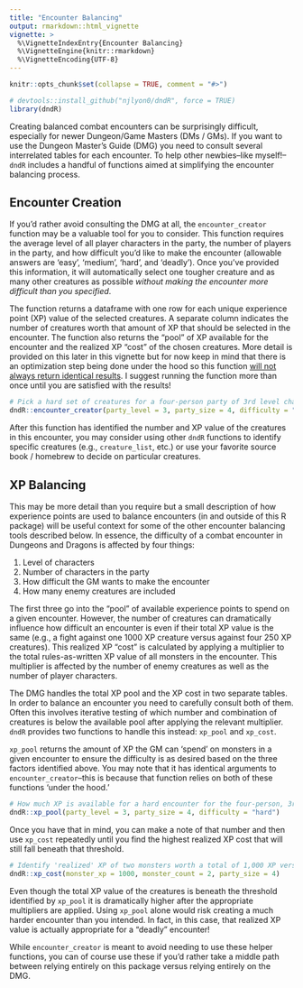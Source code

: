 ```yaml
---
title: "Encounter Balancing"
output: rmarkdown::html_vignette
vignette: >
  %\VignetteIndexEntry{Encounter Balancing}
  %\VignetteEngine{knitr::rmarkdown}
  %\VignetteEncoding{UTF-8}
---
```


```r
knitr::opts_chunk$set(collapse = TRUE, comment = "#>")
```

```r
# devtools::install_github("njlyon0/dndR", force = TRUE)
library(dndR)
```

Creating balanced combat encounters can be surprisingly difficult, especially for newer Dungeon/Game Masters (DMs / GMs). If you want to use the Dungeon Master's Guide (DMG) you need to consult several interrelated tables for each encounter. To help other newbies--like myself!--`dndR` includes a handful of functions aimed at simplifying the encounter balancing process.

## Encounter Creation

If you'd rather avoid consulting the DMG at all, the `encounter_creator` function may be a valuable tool for you to consider. This function requires the average level of all player characters in the party, the number of players in the party, and how difficult you'd like to make the encounter (allowable answers are 'easy', 'medium', 'hard', and 'deadly'). Once you've provided this information, it will automatically select one tougher creature and as many other creatures as possible _without making the encounter more difficult than you specified_.

The function returns a dataframe with one row for each unique experience point (XP) value of the selected creatures. A separate column indicates the number of creatures worth that amount of XP that should be selected in the encounter. The function also returns the "pool" of XP available for the encounter and the realized XP "cost" of the chosen creatures. More detail is provided on this later in this vignette but for now keep in mind that there is an optimization step being done under the hood so this function <u>will not always return identical results</u>. I suggest running the function more than once until you are satisfied with the results!

```r
# Pick a hard set of creatures for a four-person party of 3rd level characters
dndR::encounter_creator(party_level = 3, party_size = 4, difficulty = "hard")
```

After this function has identified the number and XP value of the creatures in this encounter, you may consider using other `dndR` functions to identify specific creatures (e.g., `creature_list`, etc.) or use your favorite source book / homebrew to decide on particular creatures.

## XP Balancing 

This may be more detail than you require but a small description of how experience points are used to balance encounters (in and outside of this R package) will be useful context for some of the other encounter balancing tools described below. In essence, the difficulty of a combat encounter in Dungeons and Dragons is affected by four things:

1. Level of characters
2. Number of characters in the party
3. How difficult the GM wants to make the encounter
4. How many enemy creatures are included

The first three go into the "pool" of available experience points to spend on a given encounter. However, the number of creatures can dramatically influence how difficult an encounter is even if their total XP value is the same (e.g., a fight against one 1000 XP creature versus against four 250 XP creatures). This realized XP "cost" is calculated by applying a multiplier to the total rules-as-written XP value of all monsters in the encounter. This multiplier is affected by the number of enemy creatures as well as the number of player characters.

The DMG handles the total XP pool and the XP cost in two separate tables. In order to balance an encounter you need to carefully consult both of them. Often this involves iterative testing of which number and combination of creatures is below the available pool after applying the relevant multiplier. `dndR` provides two functions to handle this instead: `xp_pool` and `xp_cost`.

`xp_pool` returns the amount of XP the GM can 'spend' on monsters in a given encounter to ensure the difficulty is as desired based on the three factors identified above. You may note that it has identical arguments to `encounter_creator`--this is because that function relies on both of these functions 'under the hood.'

```r
# How much XP is available for a hard encounter for the four-person, 3rd level party?
dndR::xp_pool(party_level = 3, party_size = 4, difficulty = "hard")
```

Once you have that in mind, you can make a note of that number and then use `xp_cost` repeatedly until you find the highest realized XP cost that will still fall beneath that threshold.

```r
# Identify 'realized' XP of two monsters worth a total of 1,000 XP versus our party
dndR::xp_cost(monster_xp = 1000, monster_count = 2, party_size = 4)
```

Even though the total XP value of the creatures is beneath the threshold identified by `xp_pool` it is dramatically higher after the appropriate multipliers are applied. Using `xp_pool` alone would risk creating a much harder encounter than you intended. In fact, in this case, that realized XP value is actually appropriate for a "deadly" encounter!

While `encounter_creator` is meant to avoid needing to use these helper functions, you can of course use these if you'd rather take a middle path between relying entirely on this package versus relying entirely on the DMG.
